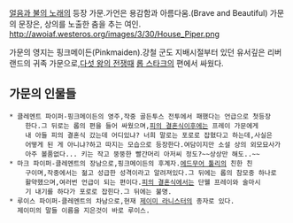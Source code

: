 [[얼음과 불의 노래]]의 등장 가문.가언은 용감함과 아름다움.(Brave and Beautiful)
가문의 문장은, 상의를 노출한 춤을 추는 여인.
http://awoiaf.westeros.org/images/3/30/House_Piper.png

가문의 영지는 핑크메이든(Pinkmaiden).강철 군도 지배시절부터 있던 유서깊은 리버랜드의 귀족 가문으로,[[다섯 왕의 전쟁]]때 [[롭 스타크]]의 편에서 싸웠다.
== 가문의 인물들 ==
 * 클레멘트 파이퍼-핑크메이든의 영주,작중 골든투스 전투에서 패했다는 언급으로 첫등장
     한다.그 뒤로는 롭의 편을 들어 싸웠으며,[[피의 결혼식]]이후에는 프레이 가문에게
     내 아들 피의 결혼식 갔는데 어디있냐? 너희 말로는 포로로 잡혔다고 하는데,사실은 
     어떻게 된 게 아니냐?하고 따지는 모습으로 등장한다.여담이지만 소설 상의 외모묘사가
     아주 볼품없다... 키는 작고 뚱뚱한 빨간머리 아저씨 정도?~~상상만 해도..~~
 * 마크 파이퍼-클레멘트의 장남으로,핑크메이든의 후계자.[[에드무어 툴리]]의 친한 친
     구이며,작중에서는 젊고 성급한 성격이라고 알려져있다.그 뒤에는 롭의 참모중 하나로
     활약했으며,여러번 언급이 되는 편이다.[[피의 결혼식]]에서는 단웰 프레이와 술마시
     기 내기를 하다가 포로로 잡힌다.그 뒤에는 불명.
 * 루이스 파이퍼-클레멘트의 차남으로,현재 [[제이미 라니스터]]의 종자로 있다.
   제이미의 말들 이름을 지은것이 바로 루이스.
